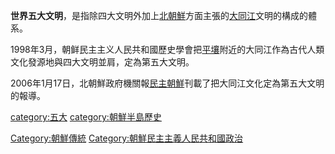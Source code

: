{{Orphan|time=2019-12-16T13:04:19+00:00}}
{{Unreferenced|time=2015-02-26T23:55:41+00:00}}

'''世界五大文明'''，是指除四大文明外加上[[北朝鮮|北朝鮮]]方面主張的[[大同江|大同江]]文明的構成的體系。

1998年3月，朝鲜民主主义人民共和國歷史學會把[[平壤|平壤]]附近的大同江作為古代人類文化發源地與四大文明並肩，定為第五大文明。

2006年1月17日，北朝鮮政府機關報[[民主朝鮮|民主朝鮮]]刊載了把大同江文化定為第五大文明的報導。

[[category:五大|category:五大]]
[[Category:朝鮮傳統|Category:朝鮮傳統]]
[[category:朝鮮半島歷史|category:朝鮮半島歷史]]
[[Category:朝鮮民主主義人民共和國政治|Category:朝鮮民主主義人民共和國政治]]
{{朝鲜小作品}}